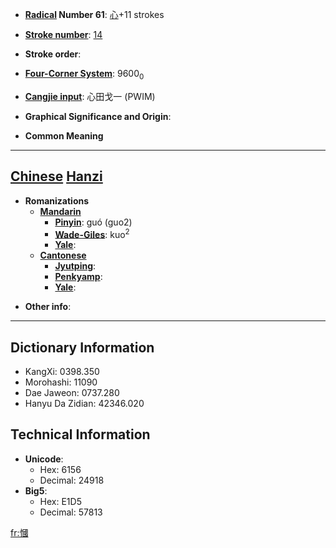 * '''[[Wiktionary:Chinese radical index| Radical]] Number 61''': [[Wiktionary:Chinese radical index 心|心]]+11 strokes

* '''[[Wiktionary:Chinese total strokes index|Stroke number]]''': [[Wiktionary:Chinese total strokes index 14|14]]

* '''Stroke order''': 

* '''[[Wiktionary:Chinese four corner index|Four-Corner System]]''': 9600<sub>0</sub>

* '''[[Wiktionary:Chinese Cangjie index|Cangjie input]]''': 心田戈一 (PWIM)

* '''Graphical Significance and Origin''': 

* '''Common Meaning'''

----

== [[Chinese]] [[Hanzi]] ==

* '''Romanizations'''
** '''[[Mandarin]]'''
*** '''[[Pinyin]]''': guó (guo2)
*** '''[[Wade-Giles]]''': kuo<sup>2</sup>
*** '''[[Yale]]''': 
** '''[[Cantonese]]'''
*** '''[[Jyutping]]''':
*** '''[[Penkyamp]]''': 
*** '''[[Yale]]''': 

* '''Other info''': 

----

== Dictionary Information ==

* KangXi: 0398.350
* Morohashi: 11090
* Dae Jaweon: 0737.280
* Hanyu Da Zidian: 42346.020

== Technical Information ==

* '''Unicode''':
** Hex: 6156
** Decimal: 24918
* '''Big5''':
** Hex: E1D5
** Decimal: 57813

[[fr:慖]]